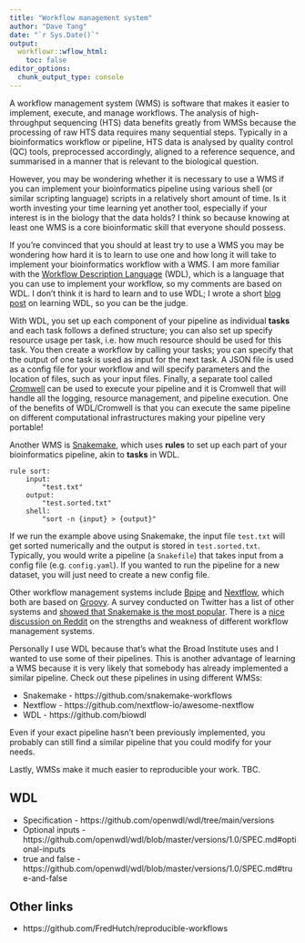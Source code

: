 ```yaml
---
title: "Workflow management system"
author: "Dave Tang"
date: "`r Sys.Date()`"
output:
  workflowr::wflow_html:
    toc: false
editor_options:
  chunk_output_type: console
---
```


A workflow management system (WMS) is software that makes it easier to implement, execute, and manage workflows. The analysis of high-throughput sequencing (HTS) data benefits greatly from WMSs because the processing of raw HTS data requires many sequential steps. Typically in a bioinformatics workflow or pipeline, HTS data is analysed by quality control (QC) tools, preprocessed accordingly, aligned to a reference sequence, and summarised in a manner that is relevant to the biological question.

However, you may be wondering whether it is necessary to use a WMS if you can implement your bioinformatics pipeline using various shell (or similar scripting language) scripts in a relatively short amount of time. Is it worth investing your time learning yet another tool, especially if your interest is in the biology that the data holds? I think so because knowing at least one WMS is a core bioinformatic skill that everyone should possess.

If you're convinced that you should at least try to use a WMS you may be wondering how hard it is to learn to use one and how long it will take to implement your bioinformatics workflow with a WMS. I am more familiar with the [Workflow Description Language](https://github.com/openwdl/wdl) (WDL), which is a language that you can use to implement your workflow, so my comments are based on WDL. I don't think it is hard to learn and to use WDL; I wrote a short [blog post](https://davetang.org/muse/2020/01/09/learning-wdl/) on learning WDL, so you can be the judge.

With WDL, you set up each component of your pipeline as individual **tasks** and each task follows a defined structure; you can also set up specify resource usage per task, i.e. how much resource should be used for this task. You then create a workflow by calling your tasks; you can specify that the output of one task is used as input for the next task. A JSON file is used as a config file for your workflow and will specify parameters and the location of files, such as your input files. Finally, a separate tool called [Cromwell](https://cromwell.readthedocs.io/en/develop/) can be used to execute your pipeline and it is Cromwell that will handle all the logging, resource management, and pipeline execution. One of the benefits of WDL/Cromwell is that you can execute the same pipeline on different computational infrastructures making your pipeline very portable!

Another WMS is [Snakemake](https://snakemake.readthedocs.io/en/stable/index.html), which uses **rules** to set up each part of your bioinformatics pipeline, akin to **tasks** in WDL.

```
rule sort:
    input:
        "test.txt"
    output:
        "test.sorted.txt"
    shell:
        "sort -n {input} > {output}"
```

If we run the example above using Snakemake, the input file `test.txt` will get sorted numerically and the output is stored in `test.sorted.txt`. Typically, you would write a pipeline (a `Snakefile`) that takes input from a config file (e.g. `config.yaml`). If you wanted to run the pipeline for a new dataset, you will just need to create a new config file.

Other workflow management systems include [Bpipe](https://github.com/ssadedin/bpipe/) and [Nextflow](https://sciwiki.fredhutch.org/compdemos/nextflow/), which both are based on [Groovy](https://www.groovy-lang.org/). A survey conducted on Twitter has a list of other systems and [showed that Snakemake is the most popular](https://docs.google.com/forms/d/e/1FAIpQLScoj8Po4P3Qrh7rbJrq2R35c3PQsNCynEeEVUAdcGyly7TT_Q/viewanalytics). There is a [nice discussion on Reddit](https://www.reddit.com/r/bioinformatics/comments/a4fq4i/given_the_experience_of_others_writing/) on the strengths and weakness of different workflow management systems.

Personally I use WDL because that's what the Broad Institute uses and I wanted to use some of their pipelines. This is another advantage of learning a WMS because it is very likely that somebody has already implemented a similar pipeline. Check out these pipelines in using different WMSs:

* Snakemake - https://github.com/snakemake-workflows
* Nextflow - https://github.com/nextflow-io/awesome-nextflow
* WDL - https://github.com/biowdl

Even if your exact pipeline hasn't been previously implemented, you probably can still find a similar pipeline that you could modify for your needs. 

Lastly, WMSs make it much easier to reproducible your work. TBC.

## WDL

* Specification - https://github.com/openwdl/wdl/tree/main/versions
* Optional inputs - https://github.com/openwdl/wdl/blob/master/versions/1.0/SPEC.md#optional-inputs
* true and false - https://github.com/openwdl/wdl/blob/master/versions/1.0/SPEC.md#true-and-false

## Other links

* https://github.com/FredHutch/reproducible-workflows
